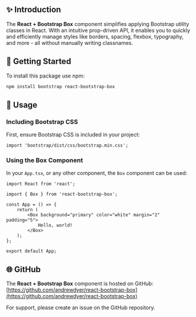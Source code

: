 
<Meta title="Introduction" />

## ✨ Introduction

The **React + Bootstrap Box** component simplifies applying Bootstrap utility classes in React. With an intuitive prop-driven API, it enables you to quickly and efficiently manage styles like borders, spacing, flexbox, typography, and more - all without manually writing classnames.

## 🚀 Getting Started

To install this package use npm:

```bash
npm install bootstrap react-bootstrap-box
```

## 📖 Usage

### Including Bootstrap CSS

First, ensure Bootstrap CSS is included in your project:

```tsx
import 'bootstrap/dist/css/bootstrap.min.css';
```

### Using the Box Component

In your `App.tsx`, or any other component, the `Box` component can be used:

```tsx
import React from 'react';

import { Box } from 'react-bootstrap-box';

const App = () => {
    return (
        <Box background="primary" color="white" margin="2" padding="5">
            Hello, world!
        </Box>
    );
};

export default App;
```

## 🌐 GitHub

The **React + Bootstrap Box** component is hosted on GitHub: [https://github.com/andrewdyer/react-bootstrap-box](https://github.com/andrewdyer/react-bootstrap-box)

For support, please create an issue on the GitHub repository.
